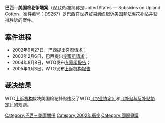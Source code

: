 {{多個問題|
{{expand|time=2015-07-09T04:56:39+00:00}}
{{unreferenced|time=2015-07-09T04:56:39+00:00}}
{{update|time=2015-07-09T04:56:39+00:00}}
}}
'''巴西—美国棉花争端案'''（[[WTO|WTO]]标准简称是United States — Subsidies on Upland Cotton，案件编号：[[DS267|DS267]]）是巴西在[[世界贸易组织|世界贸易组织]]起诉[[美国|美国]]非法[[棉花|棉花]][[补贴|补贴]]并获得胜诉的案件。

== 案件进程 ==
*2002年9月27日，巴西提出[[磋商请求|磋商请求]]；
*2003年2月6日，巴西提出[[专家组请求|专家组请求]]；
*2004年9月8日，WTO发布[[专家组报告|专家组报告]]；
*2005年3月3日，WTO发布[[上诉机构报告|上诉机构报告]]

== 裁决结果 ==
WTO[[上诉机构|上诉机构]]裁决美国棉花补贴违反了WTO[[《农业协定》|《农业协定》]]和[[《补贴与反补贴协定》|《补贴与反补贴协定》]]的规则。

[[Category:巴西－美國關係|Category:巴西－美國關係]]
[[Category:2002年衝突|Category:2002年衝突]]
[[Category:國際爭議|Category:國際爭議]]